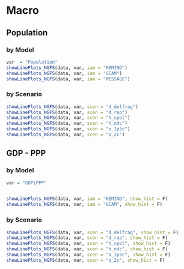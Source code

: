 # Macro


## Population
### by Model
```r
var  = "Population"
showLinePlots_NGFS(data, var, iam = "REMIND")
showLinePlots_NGFS(data, var, iam = "GCAM")
showLinePlots_NGFS(data, var, iam = "MESSAGE")
```

### by Scenario
```r
showLinePlots_NGFS(data, var, scen = "d_delfrag")
showLinePlots_NGFS(data, var, scen = "d_rap")
showLinePlots_NGFS(data, var, scen = "h_cpol")
showLinePlots_NGFS(data, var, scen = "h_ndc")
showLinePlots_NGFS(data, var, scen = "o_1p5c")
showLinePlots_NGFS(data, var, scen = "o_2c")
```

## GDP - PPP
### by Model
```r
var = "GDP|PPP"


showLinePlots_NGFS(data, var, iam = "REMIND", show_hist = F)
showLinePlots_NGFS(data, var, iam = "GCAM", show_hist = F)
```

### by Scenario
```r
showLinePlots_NGFS(data, var, scen = "d_delfrag", show_hist = F)
showLinePlots_NGFS(data, var, scen = "d_rap", show_hist = F)
showLinePlots_NGFS(data, var, scen = "h_cpol", show_hist = F)
showLinePlots_NGFS(data, var, scen = "h_ndc", show_hist = F)
showLinePlots_NGFS(data, var, scen = "o_1p5c", show_hist = F)
showLinePlots_NGFS(data, var, scen = "o_2c", show_hist = F)
```

